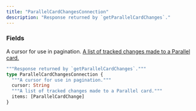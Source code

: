 ```yaml
---
title: "ParallelCardChangesConnection"
description: "Response returned by `getParallelCardChanges`."
---
```


### Fields

<ResponseField name="cursor" type="String">
  A cursor for use in pagination.
</ResponseField>

<a href="/api-reference/types/parallelcardchange">
  <ResponseField name="items" type="[ParallelCardChange]">
    A list of tracked changes made to a Parallel card.
  </ResponseField>
</a>


```graphql ParallelCardChangesConnection
"""Response returned by `getParallelCardChanges`."""
type ParallelCardChangesConnection {
  """A cursor for use in pagination."""
  cursor: String
  """A list of tracked changes made to a Parallel card."""
  items: [ParallelCardChange]
}
```
